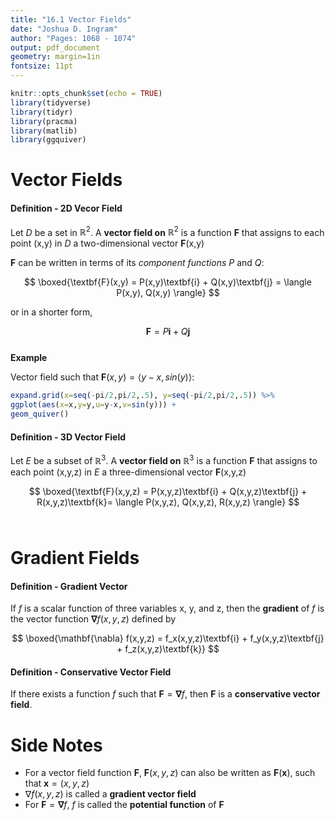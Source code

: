 ```yaml
---
title: "16.1 Vector Fields"
date: "Joshua D. Ingram"
author: "Pages: 1068 - 1074"
output: pdf_document
geometry: margin=1in
fontsize: 11pt
---
```


```r
knitr::opts_chunk$set(echo = TRUE)
library(tidyverse)
library(tidyr)
library(pracma)
library(matlib)
library(ggquiver)
```

# Vector Fields

#### Definition - 2D Vecor Field

Let *D* be a set in $\mathbb{R}^2$. A **vector field on** $\mathbb{R}^2$ is a function **F** that assigns to each point (x,y) in *D* a two-dimensional vector **F**(x,y) \

**F** can be written in terms of its *component functions* *P* and *Q*: 

$$
\boxed{\textbf{F}(x,y) = P(x,y)\textbf{i} + Q(x,y)\textbf{j} = \langle P(x,y), Q(x,y) \rangle}
$$

or in a shorter form,

$$
\textbf{F} = P\textbf{i} + Q\textbf{j}
$$
\
**Example** 

Vector field such that $\textbf{F}(x,y) = \langle y-x, sin(y) \rangle$:

```r
expand.grid(x=seq(-pi/2,pi/2,.5), y=seq(-pi/2,pi/2,.5)) %>%
ggplot(aes(x=x,y=y,u=y-x,v=sin(y))) +
geom_quiver()
```


#### Definition - 3D Vector Field

Let *E* be a subset of $\mathbb{R}^3$. A **vector field on** $\mathbb{R}^3$ is a function **F** that assigns to each point (x,y,z) in *E* a three-dimensional vector **F**(x,y,z) \

$$
\boxed{\textbf{F}(x,y,z) = P(x,y,z)\textbf{i} + Q(x,y,z)\textbf{j} + R(x,y,z)\textbf{k}= \langle P(x,y,z), Q(x,y,z), R(x,y,z) \rangle}
$$
\

# Gradient Fields

#### Definition - Gradient Vector

If $f$ is a scalar function of three variables x, y, and z, then the **gradient** of $f$ is the vector function $\mathbf{\nabla} f(x,y,z)$ defined by

$$
\boxed{\mathbf{\nabla} f(x,y,z) = f_x(x,y,z)\textbf{i} + f_y(x,y,z)\textbf{j} + f_z(x,y,z)\textbf{k}}
$$

#### Definition - Conservative Vector Field

If there exists a function $f$ such that $\textbf{F}=\mathbf{\nabla}f$, then **F** is a **conservative vector field**.

# Side Notes

- For a vector field function **F**, $\textbf{F}(x,y,z)$ can also be written as $\textbf{F}(\textbf{x})$, such that $\textbf{x} = (x,y,z)$
- $\nabla f(x,y,z)$ is called a **gradient vector field**
- For $\textbf{F}=\mathbf{\nabla}f$, $f$ is called the **potential function** of **F**
